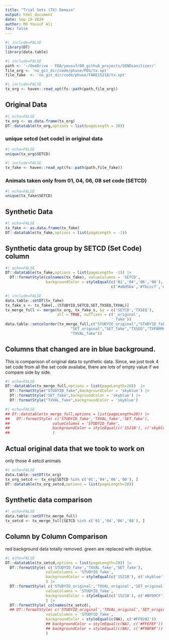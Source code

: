 ```yaml
---
title: "Trial Sets (TX) Domain"
output: html_document
date: Sep-10-2024
author: Md Yousuf Ali
toc: false
---
```




```r
#| include=FALSE
library(DT)
library(data.table)
```



```r
#| include=FALSE
path <- '~/OneDrive - FDA/yousuf/00_github_projects/SENDsanitizer/'
file_org <- 'no_git_dir/code/phuse/PDS/tx.xpt'
file_fake  <- 'no_git_dir/code/phuse/FAKE15218/tx.xpt'
```



```r
#| include=FALSE
tx_org <- haven::read_xpt(fs::path(path,file_org))
```


##  Original Data


```r
#| echo=FALSE
tx_org <- as.data.frame(tx_org)
DT::datatable(tx_org,options = list(pageLength = 20))
```

### unique setcd (set code) in original data

```r
#| echo=FALSE
unique(tx_org$SETCD)
```



```r
#| include=FALSE
tx_fake <- haven::read_xpt(fs::path(path,file_fake))
```

### Animals taken only from 01, 04, 06, 08 set code (SETCD)

```r
#| echo=FALSE
unique(tx_fake$SETCD)
```

## Synthetic Data


```r
#| echo=FALSE
tx_fake <- as.data.frame(tx_fake)
DT::datatable(tx_fake,options = list(pageLength = -1))
```

## Synthetic data group by SETCD (Set Code) column

```r
#| echo=FALSE
DT::datatable(tx_fake,options = list(pageLength= -1)) |>
  DT::formatStyle(colnames(tx_fake), valueColumns = 'SETCD',
                  backgroundColor = styleEqual(c('01','04','06','08'),
                                               c('#a8d5ba','#fbcccf','#d2deeb','#d3d8c4')))

```
```r
#| include=FALSE
data.table::setDT(tx_fake)
tx_fake_s <- tx_fake[,.(STUDYID,SETCD,SET,TXSEQ,TXVAL)]
tx_merge_full <- merge(tx_org, tx_fake_s, by = c('SETCD','TXSEQ'),
                       all = TRUE, suffixes = c('_original',
                                               '_fake'))
data.table::setcolorder(tx_merge_full,c("STUDYID_original","STUDYID_fake","DOMAIN","SETCD",
                             "SET_original","SET_fake","TXSEQ","TXPARMCD","TXPARM","TXVAL_original",
                             "TXVAL_fake"))
```

## Columns that changed are in blue background.
This is comparison of original data to synthetic data.
 Since, we just took 4 set code from all the set code availabe, there are lots of
empty value if we compare side by side.

```r
#| echo=FALSE
DT::datatable(tx_merge_full,options = list(pageLength=20))  |>
  DT::formatStyle("STUDYID_fake",backgroundColor = 'skyblue') |>
  DT::formatStyle("SET_fake",backgroundColor = 'skyblue') |>
  DT::formatStyle("TXVAL_fake",backgroundColor = 'skyblue')


```
```r
#| echo=FALSE
## DT::datatable(tx_merge_full,options = list(pageLength=20)) |>
##   DT::formatStyle( c('STUDYID_fake','TXVAL_fake','SET_fake'),
##                   valueColumns = 'STUDYID_fake',
##                   backgroundColor = styleEqual(c('15218'), c('skyblue'))
##                   )
```

## Actual original data that we took to work on
only those 4 setcd animals

```r
#| echo=FALSE
data.table::setDT(tx_org)
tx_org_setcd <- tx_org[SETCD %in% c('01','04','06','08'), ]
DT::datatable(tx_org_setcd,options = list(pageLength=20))
```

##  Synthetic data comparison

```r
#| echo=FALSE
data.table::setDT(tx_merge_full)
tx_setcd <- tx_merge_full[SETCD %in% c('01','04','06','08'), ]
```

## Column by Column Comparison
red background data totally removed. green are replaced with skyblue.

```r
#| echo=FALSE
DT::datatable(tx_setcd,options = list(pageLength=20)) |>
  DT::formatStyle( c('STUDYID_fake','TXVAL_fake','SET_fake'),
                  valueColumns = 'STUDYID_fake',
                  backgroundColor = styleEqual(c('15218'), c('skyblue'))
                  ) |>
  DT::formatStyle( c('STUDYID_original','TXVAL_original','SET_original'),
                  valueColumns = 'STUDYID_fake',
                  backgroundColor = styleEqual(c('15218'), c('#BFD9CF'))
                  ) |>
  DT::formatStyle( colnames(tx_setcd),
  ## DT::formatStyle( c('STUDYID_original','TXVAL_original','SET_original'),
                  valueColumns = 'STUDYID_fake',
                  backgroundColor = styleEqual(c(NA), c('#FF8282'))
                  ## backgroundColor = styleEqual(c(NA), c('#FFEFEF'))
                  ## backgroundColor = styleEqual(c(NA), c('#F9BFBF'))
                  )
```

